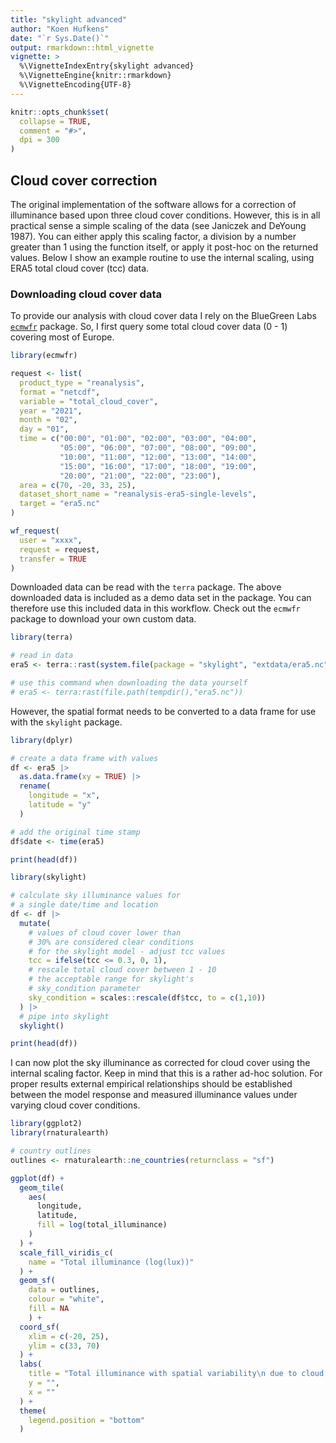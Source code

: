 ```yaml
---
title: "skylight advanced"
author: "Koen Hufkens"
date: "`r Sys.Date()`"
output: rmarkdown::html_vignette
vignette: >
  %\VignetteIndexEntry{skylight advanced}
  %\VignetteEngine{knitr::rmarkdown}
  %\VignetteEncoding{UTF-8}
---
```


```r
knitr::opts_chunk$set(
  collapse = TRUE,
  comment = "#>",
  dpi = 300
)
```

## Cloud cover correction

The original implementation of the software allows for a correction of
illuminance based upon three cloud cover conditions. However, this is in all practical
sense a simple scaling of the data (see Janiczek and DeYoung 1987). You can either apply this scaling factor, a division by a number greater than 1 using the function itself, or apply it
post-hoc on the returned values. Below I show an example routine to use the internal scaling,
using ERA5 total cloud cover (tcc) data.

### Downloading cloud cover data

To provide our analysis with cloud cover data I rely on the BlueGreen Labs 
[`ecmwfr`](https://github.com/bluegreen-labs/ecmwfr) package. So, I first query some
total cloud cover data (0 - 1) covering most of Europe.

```r
library(ecmwfr)

request <- list(
  product_type = "reanalysis",
  format = "netcdf",
  variable = "total_cloud_cover",
  year = "2021",
  month = "02",
  day = "01",
  time = c("00:00", "01:00", "02:00", "03:00", "04:00",
           "05:00", "06:00", "07:00", "08:00", "09:00",
           "10:00", "11:00", "12:00", "13:00", "14:00",
           "15:00", "16:00", "17:00", "18:00", "19:00",
           "20:00", "21:00", "22:00", "23:00"),
  area = c(70, -20, 33, 25),
  dataset_short_name = "reanalysis-era5-single-levels",
  target = "era5.nc"
)

wf_request(
  user = "xxxx",
  request = request,
  transfer = TRUE
)
```

Downloaded data can be read with the `terra` package. The above downloaded data is included as a demo
data set in the package. You can therefore use this included data in this workflow. Check out the `ecmwfr`
package to download your own custom data.

```r
library(terra)

# read in data
era5 <- terra::rast(system.file(package = "skylight", "extdata/era5.nc"))

# use this command when downloading the data yourself
# era5 <- terra:rast(file.path(tempdir(),"era5.nc"))
```

However, the spatial format needs to be converted to a data frame for use
with the `skylight` package.

```r
library(dplyr)

# create a data frame with values
df <- era5 |>
  as.data.frame(xy = TRUE) |>
  rename(
    longitude = "x",
    latitude = "y"
  )

# add the original time stamp
df$date <- time(era5)

print(head(df))
```

```r
library(skylight)

# calculate sky illuminance values for
# a single date/time and location
df <- df |>
  mutate(
    # values of cloud cover lower than
    # 30% are considered clear conditions
    # for the skylight model - adjust tcc values
    tcc = ifelse(tcc <= 0.3, 0, 1),
    # rescale total cloud cover between 1 - 10
    # the acceptable range for skylight's
    # sky_condition parameter
    sky_condition = scales::rescale(df$tcc, to = c(1,10))
  ) |>
  # pipe into skylight
  skylight()

print(head(df))
```

I can now plot the sky illuminance as corrected for cloud cover using the internal scaling factor. Keep in mind that this is a rather ad-hoc solution. For proper results external empirical relationships should be established between the model response and measured illuminance values under varying cloud cover conditions.

```r
library(ggplot2)
library(rnaturalearth)

# country outlines
outlines <- rnaturalearth::ne_countries(returnclass = "sf")

ggplot(df) +
  geom_tile(
    aes(
      longitude,
      latitude,
      fill = log(total_illuminance)
    )
  ) +
  scale_fill_viridis_c(
    name = "Total illuminance (log(lux))"
  ) +
  geom_sf(
    data = outlines,
    colour = "white",
    fill = NA
    ) +
  coord_sf(
    xlim = c(-20, 25),
    ylim = c(33, 70)
  ) +
  labs(
    title = "Total illuminance with spatial variability\n due to cloud cover and location",
    y = "",
    x = ""
  ) +
  theme(
    legend.position = "bottom"
  )
```



